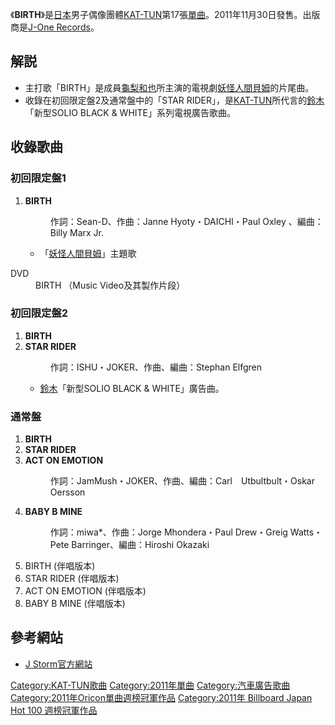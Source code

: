 {{Otheruses|subject=日本組合KAT-TUN的單曲|Birth}}
{{unreferenced|time=2012-12-15T08:47:42+00:00}}
{{Infobox Single 
| Name           = BIRTH
| Artist         = [[KAT-TUN|KAT-TUN]]
| Album          = 
| A-side         = 
| B-side         = STAR RIDER（初回限定盤2、通常盤）<br/>ACT ON EMOTION（通常盤）<br/>BABY B MINE（通常盤）
| Released       = 2011年11月30日
| Format         = [[單曲|加料版單曲]]
| Recorded       = 2011年<br>{{JPN}}
| Genre          = [[J-POP|J-POP]]
| Length         =  
| Label          = [[J_Storm|J-One Records]]
| Writer         = 
| Producer       = 
| Reviews        = 
| Chart position = * 週最高排名第1名（[[Oricon|Oricon]]）
| Certification  = 
| Last single    = [[RUN_FOR_YOU|RUN FOR YOU]]<br/>（2011年）
| This single    = '''BIRTH'''<br /> （2011年）
| Next single    = [[TO_THE_LIMIT|TO THE LIMIT]]（2012年）
| Misc           = 
}}
《'''BIRTH'''》是[[日本|日本]]男子偶像團體[[KAT-TUN|KAT-TUN]]第17張[[單曲|單曲]]。2011年11月30日發售。出版商是[[J_Storm|J-One Records]]。

== 解説 ==

*主打歌「BIRTH」是成員[[龜梨和也|龜梨和也]]所主演的電視劇[[妖怪人間貝姆|妖怪人間貝姆]]的片尾曲。
*收錄在初回限定盤2及通常盤中的「STAR RIDER」，是[[KAT-TUN|KAT-TUN]]所代言的[[鈴木株式會社|鈴木]]「新型SOLIO BLACK & WHITE」系列電視廣告歌曲。

== 收錄歌曲 ==
=== 初回限定盤1 ===
# '''BIRTH'''
#: 作詞：Sean-D、作曲：Janne Hyoty・DAICHI・Paul Oxley 、編曲：Billy Marx Jr.
#*「[[妖怪人間貝姆|妖怪人間貝姆]]」主題歌

; DVD
: BIRTH （Music Video及其製作片段）

=== 初回限定盤2 ===
# '''BIRTH'''
# '''STAR RIDER'''
#: 作詞：ISHU・JOKER、作曲、編曲：Stephan Elfgren
#* [[鈴木株式會社|鈴木]]「新型SOLIO BLACK & WHITE」廣告曲。

=== 通常盤 ===
# '''BIRTH'''
# '''STAR RIDER'''
# '''ACT ON EMOTION '''
#: 作詞：JamMush・JOKER、作曲、編曲：Carl　Utbultbult・Oskar Oersson
# '''BABY B MINE'''
#: 作詞：miwa*、作曲：Jorge Mhondera・Paul Drew・Greig Watts・Pete Barringer、編曲：Hiroshi Okazaki
# BIRTH (伴唱版本)
# STAR RIDER (伴唱版本)
# ACT ON EMOTION (伴唱版本)
# BABY B MINE (伴唱版本)

== 參考網站 ==
*[https://web.archive.org/web/20120109141016/http://www.j-storm.co.jp/ J Storm官方網站]

{{KAT-TUN}}
{{日本電視台週六連續劇主題曲2010年代前半部|日本電視台週六連續劇主題曲2010年代前半部 = }}
{{Oricon單曲週榜冠軍 (2011年)|2011年12月12日}}
{{Billboard JAPAN Hot 100 週榜冠軍 (2011年)|2011年12月12日}}
{{DEFAULTSORT:BIRTH}}
[[Category:KAT-TUN歌曲|Category:KAT-TUN歌曲]]
[[Category:2011年單曲|Category:2011年單曲]]
[[Category:汽車廣告歌曲|Category:汽車廣告歌曲]]
[[Category:2011年Oricon單曲週榜冠軍作品|Category:2011年Oricon單曲週榜冠軍作品]]
[[Category:2011年_Billboard_Japan_Hot_100_週榜冠軍作品|Category:2011年 Billboard Japan Hot 100 週榜冠軍作品]]